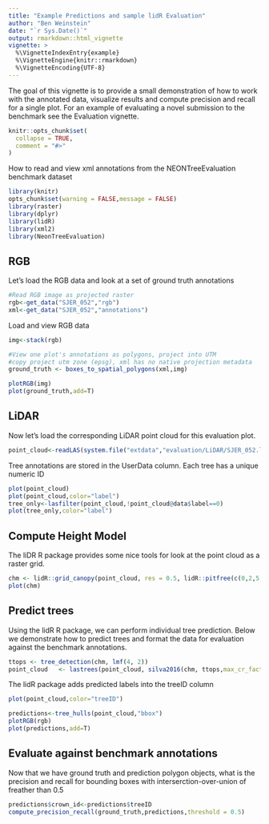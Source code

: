 ```yaml
---
title: "Example Predictions and sample lidR Evaluation"
author: "Ben Weinstein"
date: "`r Sys.Date()`"
output: rmarkdown::html_vignette
vignette: >
  %\VignetteIndexEntry{example}
  %\VignetteEngine{knitr::rmarkdown}
  %\VignetteEncoding{UTF-8}
---
```


The goal of this vignette is to provide a small demonstration of how to work with the annotated data, visualize results and compute precision and recall for a single plot. For an example of evaluating a novel submission to the benchmark see the Evaluation vignette. 

```r
knitr::opts_chunk$set(
  collapse = TRUE,
  comment = "#>"
)
```

How to read and view xml annotations from the NEONTreeEvaluation benchmark dataset

```r
library(knitr)
opts_chunk$set(warning = FALSE,message = FALSE)
library(raster)
library(dplyr)
library(lidR)
library(xml2)
library(NeonTreeEvaluation)
```

## RGB 

Let's load the RGB data and look at a set of ground truth annotations

```r
#Read RGB image as projected raster
rgb<-get_data("SJER_052","rgb")
xml<-get_data("SJER_052","annotations")
```

Load and view RGB data
```r
img<-stack(rgb)
```

```r
#View one plot's annotations as polygons, project into UTM
#copy project utm zone (epsg), xml has no native projection metadata
ground_truth <- boxes_to_spatial_polygons(xml,img)

plotRGB(img)
plot(ground_truth,add=T)
```

## LiDAR

Now let's load the corresponding LiDAR point cloud for this evaluation plot.

```r
point_cloud<-readLAS(system.file("extdata","evaluation/LiDAR/SJER_052.laz",package="NeonTreeEvaluation"))
```
Tree annotations are stored in the UserData column. Each tree has a unique numeric ID

```r
plot(point_cloud)
plot(point_cloud,color="label")
tree_only<-lasfilter(point_cloud,!point_cloud@data$label==0)
plot(tree_only,color="label")
```

## Compute Height Model

The liDR R package provides some nice tools for look at the point cloud as a raster grid.
```r
chm <- lidR::grid_canopy(point_cloud, res = 0.5, lidR::pitfree(c(0,2,5,10,15), c(0, 1.5)))
plot(chm)
```

## Predict trees

Using the lidR R package, we can perform individual tree prediction. Below we demonstrate how to predict trees and format the data for evaluation against the benchmark annotations. 

```r
ttops <- tree_detection(chm, lmf(4, 2))
point_cloud   <- lastrees(point_cloud, silva2016(chm, ttops,max_cr_factor = 0.5,exclusion = 0.3))
```

The lidR package adds predicted labels into the treeID column
```r
plot(point_cloud,color="treeID")
```

```r
predictions<-tree_hulls(point_cloud,"bbox")
plotRGB(rgb)
plot(predictions,add=T)
```

## Evaluate against benchmark annotations

Now that we have ground truth and prediction polygon objects, what is the precision and recall for bounding boxes with interserction-over-union of freather than 0.5

```r
predictions$crown_id<-predictions$treeID
compute_precision_recall(ground_truth,predictions,threshold = 0.5)
```

